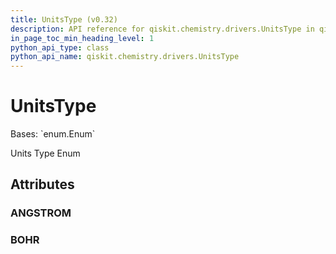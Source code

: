 ```yaml
---
title: UnitsType (v0.32)
description: API reference for qiskit.chemistry.drivers.UnitsType in qiskit v0.32
in_page_toc_min_heading_level: 1
python_api_type: class
python_api_name: qiskit.chemistry.drivers.UnitsType
---
```


# UnitsType

<Class id="qiskit.chemistry.drivers.UnitsType" isDedicatedPage={true} github="https://github.com/qiskit-community/qiskit-aqua/tree/stable/0.9/qiskit/chemistry/drivers/units_type.py" signature="UnitsType(value)" modifiers="class">
  Bases: `enum.Enum`

  Units Type Enum

  ## Attributes

  ### ANGSTROM

  <Attribute id="qiskit.chemistry.drivers.UnitsType.ANGSTROM" attributeValue="'Angstrom'" />

  ### BOHR

  <Attribute id="qiskit.chemistry.drivers.UnitsType.BOHR" attributeValue="'Bohr'" />
</Class>

